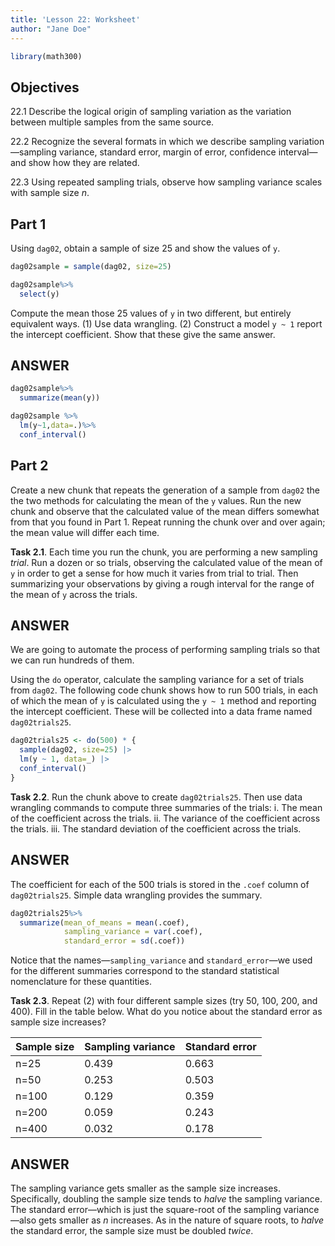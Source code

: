 ```yaml
---
title: 'Lesson 22: Worksheet'
author: "Jane Doe"
---
```


```r
library(math300)
```

## Objectives

22.1 Describe the logical origin of sampling variation as the variation between multiple samples from the same source.

22.2 Recognize the several formats in which we describe sampling variation---sampling variance, standard error, margin of error, confidence interval---and show how they are related. 

22.3 Using repeated sampling trials, observe how sampling variance scales with sample size $n$.



## Part 1


Using `dag02`, obtain a sample of size 25 and show the values of `y`. 

```r
dag02sample = sample(dag02, size=25)

dag02sample%>%
  select(y)
```

Compute the mean those 25 values of `y` in two different, but entirely equivalent ways. (1) Use data wrangling. (2) Construct a model `y ~ 1` report the intercept coefficient. Show that these give the same answer.

::: {.callout-note}
## ANSWER

```r
dag02sample%>%
  summarize(mean(y))

dag02sample %>% 
  lm(y~1,data=.)%>%
  conf_interval()
```
:::

## Part 2

Create a new chunk that repeats the generation of a sample from `dag02` the the two methods for calculating the mean of the `y` values. Run the new chunk and observe that the calculated value of the mean differs somewhat from that you found in Part 1. Repeat running the chunk over and over again; the mean value will differ each time.

**Task 2.1**. Each time you run the chunk, you are performing a new sampling *trial*. Run a dozen or so trials, observing the calculated value of the mean of `y` in order to get a sense for how much it varies from trial to trial. Then summarizing your observations by giving a rough interval for the range of the mean of `y` across the trials.

::: {.callout-note}
## ANSWER

:::

We are going to automate the process of performing sampling trials so that we can run hundreds of them.

Using the `do` operator, calculate the sampling variance for a set of trials from `dag02`. The following code chunk shows how to run 500 trials, in each of which the mean of `y` is calculated using the `y ~ 1` method and reporting the intercept coefficient. These will be collected into a data frame named `dag02trials25`.

```r
dag02trials25 <- do(500) * {
  sample(dag02, size=25) |> 
  lm(y ~ 1, data=_) |>
  conf_interval()
}
```

**Task 2.2**. Run the chunk above to create `dag02trials25`. Then use data wrangling commands to compute three summaries of the trials: 
    i. The mean of the coefficient across the trials.
    ii. The variance of the coefficient across the trials.
    iii. The standard deviation of the coefficient across the trials.

::: {.callout-note}
## ANSWER

The coefficient for each of the 500 trials is stored in the `.coef` column of `dag02trials25`. Simple data wrangling provides the summary.

```r
dag02trials25%>%
  summarize(mean_of_means = mean(.coef),
            sampling_variance = var(.coef),
            standard_error = sd(.coef))
```

Notice that the names---`sampling_variance` and `standard_error`---we used for the different summaries correspond to the standard statistical nomenclature for these quantities.

:::



**Task 2.3**. Repeat (2) with four different sample sizes (try 50, 100, 200, and 400). Fill in the table below. What do you notice about the standard error as sample size increases? 




Sample size     | Sampling variance | Standard error 
-----------------|-------------------|----------------
n=25 | 0.439  | 0.663
n=50 | 0.253  | 0.503 
n=100 | 0.129  | 0.359
n=200 | 0.059 | 0.243
n=400 | 0.032 | 0.178

::: {.callout-note}
## ANSWER

The sampling variance gets smaller as the sample size increases. Specifically, doubling the sample size tends to *halve* the sampling variance. The standard error---which is just the square-root of the sampling variance---also gets smaller as $n$ increases. As in the nature of square roots, to *halve* the standard error, the sample size must be doubled *twice*.
:::



